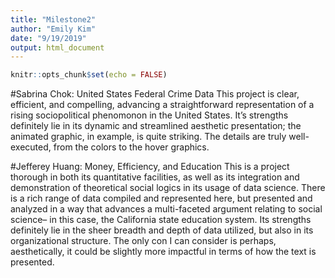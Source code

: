 ```yaml
---
title: "Milestone2"
author: "Emily Kim"
date: "9/19/2019"
output: html_document
---
```


```r
knitr::opts_chunk$set(echo = FALSE)
```
#Sabrina Chok: United States Federal Crime Data
This project is clear, efficient, and compelling, advancing a straightforward representation of a rising sociopolitical phenomonon in the United States. It's strengths definitely lie in its dynamic and streamlined aesthetic presentation; the animated graphic, in example, is quite striking. The details are truly well-executed, from the colors to the hover graphics. 

#Jefferey Huang: Money, Efficiency, and Education
This is a project thorough in both its quantitative facilities, as well as its integration and demonstration of theoretical social logics in its usage of data science. There is a rich range of data compiled and represented here, but presented and analyzed in a way that advances a multi-faceted argument relating to social science-- in this case, the California state education system. Its strengths definitely lie in the sheer breadth and depth of data utilized, but also in its organizational structure. The only con I can consider is perhaps, aesthetically, it could be slightly more impactful in terms of how the text is presented. 

